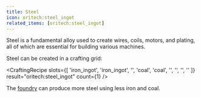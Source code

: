 ```yaml
---
title: Steel
icon: oritech:steel_ingot
related_items: [oritech:steel_ingot]
---
```


Steel is a fundamental alloy used to create wires, coils, motors, and plating, all of which are essential for building various machines.

Steel can be created in a crafting grid:

<CraftingRecipe
    slots={[
        'iron_ingot',
        'iron_ingot',
        '',
        'coal',
        'coal',
        '',
        '',
        '',
        ''
    ]}
    result="oritech:steel_ingot"
    count={1}
/>

The [foundry](../processing/foundry) can produce more steel using less iron and coal.
